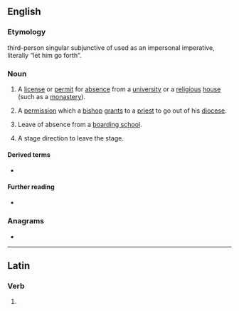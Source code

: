==English==

===Etymology===
{{uder|en|la|-}} third-person singular subjunctive of {{m|la|exeō||depart}} used as an impersonal imperative, literally “let him go forth”.

===Noun===
{{en-noun}}

# A [[license]] or [[permit]] for [[absence]] from a [[university]] or a [[religious]] [[house]] (such as a [[monastery]]).
#: {{cot|en|absit}}
# A [[permission]] which a [[bishop]] [[grant]]s to a [[priest]] to go out of his [[diocese]].
# {{lb|en|dated|British}} Leave of absence from a [[boarding school]].
# {{lb|en|obsolete|theatre}} A stage direction to leave the stage.
#: {{cot|en|exeunt|q=plural form}}

====Derived terms====
* {{l|en|ne exeat}}

====Further reading====
* {{pedia}}

===Anagrams===
* {{anagrams|en|a=aeetx|taxee}}

{{C|en|Education|Catholicism}}

----

==Latin==

===Verb===
{{la-verb-form|exeat}}

# {{inflection of|la|exeō||3|s|pres|actv|subj}}